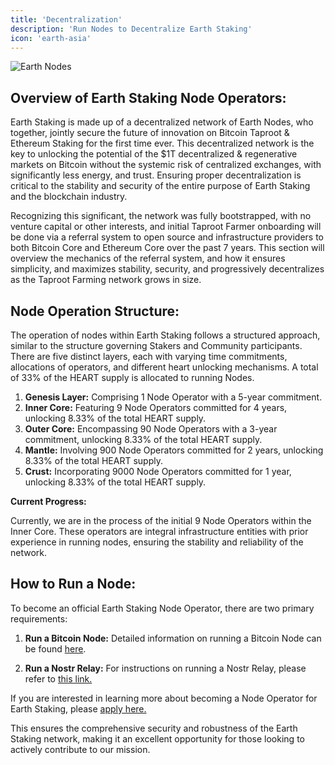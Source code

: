 ```yaml
---
title: 'Decentralization'
description: 'Run Nodes to Decentralize Earth Staking'
icon: 'earth-asia'
---
```

<img
  src="https://i.imgur.com/RJYXgkV.png"
  alt="Earth Nodes"
/>
## Overview of Earth Staking Node Operators:

Earth Staking is made up of a decentralized network of Earth Nodes, who together, jointly secure the future of innovation on Bitcoin Taproot & Ethereum Staking for the first time ever. 
This decentralized network is the key to unlocking the potential of the $1T decentralized & regenerative markets on Bitcoin without the systemic risk of centralized exchanges, with significantly less energy, and trust.
Ensuring proper decentralization is critical to the stability and security of the entire purpose of Earth Staking and the blockchain industry.

Recognizing this significant, the network was fully bootstrapped, with no venture capital or other interests, and initial Taproot Farmer onboarding will be done via a referral system to 
open source and infrastructure providers to both Bitcoin Core and Ethereum Core over the past 7 years. This section will overview the mechanics of the referral system, and how it ensures
simplicity, and maximizes stability, security, and progressively decentralizes as the Taproot Farming network grows in size.

## Node Operation Structure:

The operation of nodes within Earth Staking follows a structured approach, similar to the structure governing Stakers and Community participants. There are five distinct layers, each with varying time commitments, allocations of operators, and different heart unlocking mechanisms. A total of 33% of the HEART supply is allocated to running Nodes.

1. **Genesis Layer:** Comprising 1 Node Operator with a 5-year commitment.
2. **Inner Core:** Featuring 9 Node Operators committed for 4 years, unlocking 8.33% of the total HEART supply.
3. **Outer Core:** Encompassing 90 Node Operators with a 3-year commitment, unlocking 8.33% of the total  HEART supply.
4. **Mantle:** Involving 900 Node Operators committed for 2 years, unlocking 8.33% of the total  HEART supply.
5. **Crust:** Incorporating 9000 Node Operators committed for 1 year, unlocking 8.33% of the total  HEART supply.

**Current Progress:**

Currently, we are in the process of the initial 9 Node Operators within the Inner Core. These operators are integral infrastructure entities with prior experience in running nodes, ensuring the stability and reliability of the network.

## How to Run a Node:
To become an official Earth Staking Node Operator, there are two primary requirements:

1. **Run a Bitcoin Node:** Detailed information on running a Bitcoin Node can be found [here](https://bitcoin.org/en/full-node).

2. **Run a Nostr Relay:** For instructions on running a Nostr Relay, please refer to [this link.](https://usenostr.org/relay)

If you are interested in learning more about becoming a Node Operator for Earth Staking, please [apply here.](https://earthstaking.typeform.com/to/bM6iXb4c)

This ensures the comprehensive security and robustness of the Earth Staking network, making it an excellent opportunity for those looking to actively contribute to our mission.